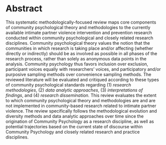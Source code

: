 # Abstract

This systematic methodologically-focused review maps core components of community psychological theory and methodologies to the currently available intimate partner violence intervention and prevention research conducted within community psychological and closely related research disciplines. Community psychological theory values the notion that the communities in which research is taking place and/or affecting (whether directly or indirectly) should be as involved as possible in all phases of the research process, rather than solely as anonymous data points in the analysis. Community psychology thus favors inclusion over exclusion, participant voices equally with researchers' voices, and participatory and/or purposive sampling methods over convenience sampling methods. The reviewed literature will be evaluated and critiqued according to these types of community psychological standards regarding (1) _research methodologies_, (2) _data analytic approaches_, (3) _interpretations of findings_, and (4) _research dissemination._ This review evaluates the extent to which community psychological theory and methodologies are and are not implemented in community-based research related to intimate partner violence. The review specifically follows the methodological evolution and diversity methods and data analytic approaches over time since the origination of Community Psychology as a research discipline, as well as potential trajectories based on the current state of discourse within Community Psychology and closely related research and practice disciplines.
